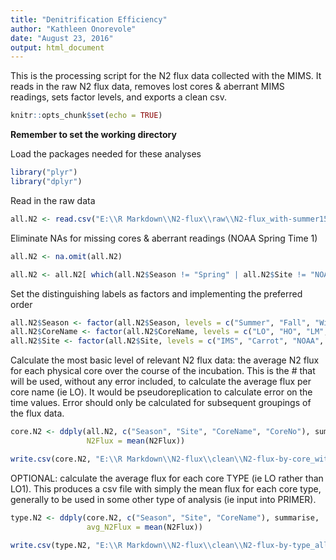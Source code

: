 ```yaml
---
title: "Denitrification Efficiency"
author: "Kathleen Onorevole"
date: "August 23, 2016"
output: html_document
---
```


This is the processing script for the N2 flux data collected with the MIMS.  It reads in the raw N2 flux data, removes lost cores & aberrant MIMS readings, sets factor levels, and exports a clean csv.

```r
knitr::opts_chunk$set(echo = TRUE)
```

**Remember to set the working directory**

Load the packages needed for these analyses
```r

library("plyr")
library("dplyr")

```

Read in the raw data
``` r

all.N2 <- read.csv("E:\\R Markdown\\N2-flux\\raw\\N2-flux_with-summer15.csv", header = T, stringsAsFactors = F)

```

Eliminate NAs for missing cores & aberrant readings (NOAA Spring Time 1)
``` r

all.N2 <- na.omit(all.N2)

all.N2 <- all.N2[ which(all.N2$Season != "Spring" | all.N2$Site != "NOAA" | all.N2$TimePt != "1"), ]

```

Set the distinguishing labels as factors and implementing the preferred order
``` r

all.N2$Season <- factor(all.N2$Season, levels = c("Summer", "Fall", "Winter", "Spring", "Summer15"))
all.N2$CoreName <- factor(all.N2$CoreName, levels = c("LO", "HO", "LM", "MM", "HM", "Ref", "LoRef", "HiRef"))
all.N2$Site <- factor(all.N2$Site, levels = c("IMS", "Carrot", "NOAA", "Army"))

```

Calculate the most basic level of relevant N2 flux data: the average N2 flux for each physical core over the course of the incubation. This is the # that will be used, without any error included, to calculate the average flux per core name (ie LO).  It would be pseudoreplication to calculate error on the time values.  Error should only be calculated for subsequent groupings of the flux data.
``` r

core.N2 <- ddply(all.N2, c("Season", "Site", "CoreName", "CoreNo"), summarise,
                 N2Flux = mean(N2Flux))

write.csv(core.N2, "E:\\R Markdown\\N2-flux\\clean\\N2-flux-by-core_with-summer15.csv", row.names = F)

```

OPTIONAL: calculate the average flux for each core TYPE (ie LO rather than LO1).  This produces a csv file with simply the mean flux for each core type, generally to be used in some other type of analysis (ie input into PRIMER).
``` r

type.N2 <- ddply(core.N2, c("Season", "Site", "CoreName"), summarise,
                 avg_N2Flux = mean(N2Flux))

write.csv(type.N2, "E:\\R Markdown\\N2-flux\\clean\\N2-flux-by-type_all-seasons_all-sites.csv", row.names = F)

```